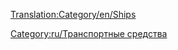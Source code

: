 [[Translation:Category/en/Ships]]

{{en/Bilingual box| ru
| ---
| Articles relating to Ships, Docks and Ship management are listed here.}}


[[Category:ru/Транспортные средства]]
